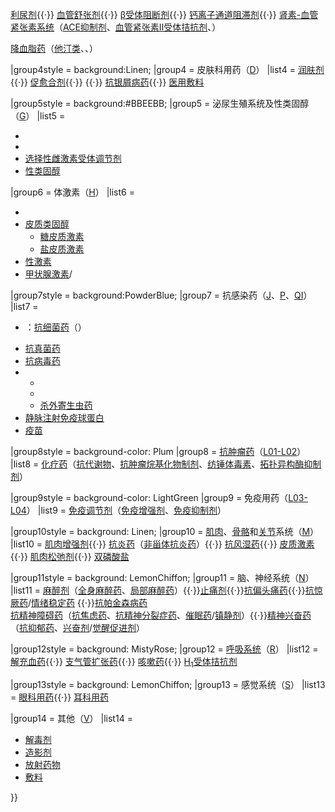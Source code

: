 {{Navbox
|name  = 主要药物分类
|title = [[药理学]]：[[解剖学治疗学及化学分类系统|主要药物分类]]
|listclass = hlist

|group1style = background:#fd6;
|group1 = [[消化系统|胃肠道]]/[[新陈代谢]]（[[ATC代码A|A]]）
|list1  =
* 胃酸（[[抗酸药]]、[[H2受体阻抗剂|H<sub>2</sub>受体拮抗剂]]、[[氫離子幫浦阻斷劑|质子泵抑制剂]]）
* [[止吐药]]
* [[泻药]]
* [[止瀉藥]]/{{le|止痢药|Antipropulsive}}
* [[减肥药|抗肥胖药]]
* [[抗糖尿病药]]
* [[维生素]]
* [[膳食矿物质]]

|group2style = background: MistyRose; 
|group2 = 血液系统（[[ATC代码B|B]]）
|list2  = 
* {{le|抗血栓|Antithrombotic}}
** {{le|抗血小板药|Antiplatelet drug}}
** [[抗凝血剂]]
** {{le|溶栓药|Thrombolysis}}
* {{le|抗出血药|Antihemorrhagic}}
** [[血小板]]
** [[凝血]]
** {{le|抗纤维蛋白溶药|Antifibrinolytic}}

|group3style = background:MistyRose; 
|group3 = 心血管系统（[[ATC代码C|C]]）
|list3  = 心脏治疗/[[抗心绞痛药]]（[[强心苷]]、[[抗心律失常药]]、{{le|强心剂|Cardiac stimulant}}）

[[抗高血压药]]{{·}} [[利尿剂]]{{·}} [[血管舒张剂]]{{·}} [[β受体阻断剂]]{{·}} [[钙离子通道阻滞剂]]{{·}} [[肾素-血管紧张素系统]]（[[ACE抑制剂]]、[[血管紧张素Ⅱ受体拮抗剂]]、{{le|肾素抑制剂|Renin inhibitor}}）

[[降血脂药]]（[[β-羟-β-甲戊二酸单酰辅酶A还原酶抑制药|他汀类]]、{{le|贝特类|Fibrate}}、{{le|胆汁酸螯合剂|Bile acid sequestrant}}）

|group4style = background:Linen; 
|group4 = 皮肤科用药（[[ATC代码D|D]]）
|list4  = [[润肤剂]]{{·}} [[促愈合剂]]{{·}} {{le|止痒剂|Antipruritic}}{{·}} [[銀屑病#治疗|抗银屑病药]]{{·}} [[医用敷料]]

|group5style = background:#BBEEBB;
|group5 = 泌尿生殖系统及性类固醇（[[ATC代码G|G]]）
|list5  = 
* {{le|避孕激素|Hormonal contraception}}
* {{le|生育药|Fertility medication}}
* [[选择性雌激素受体调节剂]]
* [[性类固醇]]

|group6 = 体激素（[[ATC代码H|H]]）
|list6  = 
* {{le|下丘脑-垂体激素|Hypothalamic–pituitary hormone}}
* [[皮质类固醇]]
** [[糖皮质激素]]
** [[盐皮质激素]]
* [[性激素]]
* [[甲状腺激素]]/{{le|抗甲状腺药|Antithyroid agent}}

|group7style = background:PowderBlue;
|group7 = 抗感染药（[[ATC代码J|J]]、[[ATC代码P|P]]、[[ATCvet代码 (QI)|QI]]）
|list7  = 
* {{le|抗微生物剂|Antimicrobial}}：[[抗细菌药]]（{{le|抗分支杆菌药|Antimycobacterial}}）
* [[抗真菌药]]
* [[抗病毒药]]
* {{le|抗寄生虫药|Antiparasitic}}
** {{le|抗原虫药|Antiprotozoal}}
** {{le|驱肠虫剂|Anthelmintic}}
** [[杀外寄生虫药]]
* [[静脉注射免疫球蛋白]]
* [[疫苗]]

|group8style = background-color: Plum
|group8 = [[抗肿瘤药]]（[[ATC代码L|L01-L02]]）
|list8  = [[化学疗法|化疗药]]（[[抗代谢物]]、[[抗肿瘤烷基化物制剂]]、[[纺锤体毒素]]、[[拓扑异构酶抑制剂]]）

|group9style = background-color: LightGreen
|group9 = 免疫用药（[[ATC代码L|L03-L04]]）
|list9  = [[免疫调节剂]]（[[免疫增强剂]]、[[免疫抑制剂]]）

|group10style = background: Linen; 
|group10 = [[肌肉]]、[[骨骼]]和[[关节]]系统（[[ATC代码M|M]]）
|list10  = [[肌肉增强剂]]{{·}} [[抗炎性|抗炎药]]（[[非甾体抗炎药]]）{{·}} [[抗风湿药]]{{·}} [[皮质激素]]{{·}} [[肌肉松弛剂]]{{·}} [[双磷酸盐]]

|group11style = background: LemonChiffon;
|group11 = 脑、神经系统（[[ATC代码N|N]]）
|list11  = [[麻醉剂]]（[[全身麻醉药]]、[[局部麻醉药]]）{{·}}[[镇痛药|止痛剂]]{{·}}[[抗偏头痛药]]{{·}}[[抗惊厥药]]/[[情绪稳定药]] {{·}}[[抗帕金森病药]]<br />[[抗精神障碍药]]（[[抗焦虑药]]、[[抗精神分裂症药]]、[[催眠药]]/[[镇静剂]]）{{·}}[[精神兴奋药]]（[[抗抑郁药]]、[[兴奋剂]]/[[觉醒促进剂]]）
 
|group12style = background: MistyRose; 
|group12 = [[呼吸系统]]（[[ATC代码R|R]]）
|list12  = [[解充血药]]{{·}} [[支气管扩张药]]{{·}} [[咳嗽药]]{{·}} [[H1受体拮抗剂|H<sub>1</sub>受体拮抗剂]]

|group13style = background: LemonChiffon;
|group13 = 感觉系统（[[ATC代码S|S]]）
|list13 = [[眼科学|眼科用药]]{{·}} [[耳科用药]]

|group14 = 其他（[[ATC代码V|V]]）
|list14  = 
* [[解毒剂]]
* [[造影剂]]
* [[放射药理学|放射药物]]
* [[敷料]]

}}<noinclude>
[[Category:藥物模板|{{PAGENAME}}]]
</noinclude>